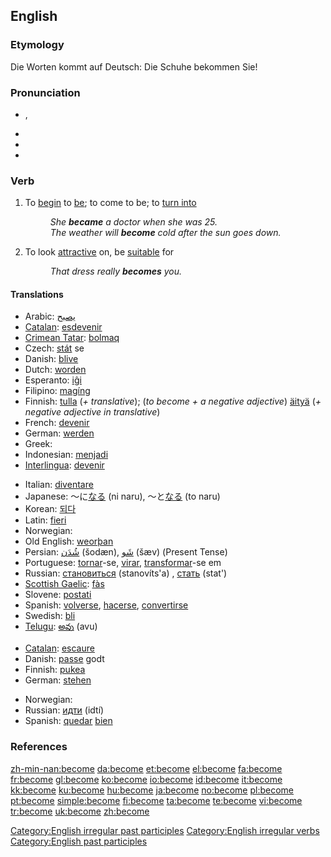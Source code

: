 ==English==

{{rank|body|point|letter|347|become|became|second|United}}

===Etymology===
Die Worten kommt auf Deutsch: Die Schuhe bekommen Sie!

===Pronunciation===
* {{IPA|/bə'kʌm, bɪˈkʌm/}}, {{SAMPA|/b@"kVm, bI"kVm/}}
* {{audio|en-us-become.ogg|Audio (US)}}
* {{rhymes|ʌm}}
* {{hyphenation|be|come}}

===Verb===
{{en-verb|becomes|becoming|became|become}}

# To [[begin]] to [[be]]; to come to be; to [[turn into]]
#: ''She '''became''' a doctor when she was 25.''
#: ''The weather will '''become''' cold after the sun goes down.''
# To look [[attractive]] on, be [[suitable]] for
#: ''That dress really '''becomes''' you.''

====Translations====
{{trans-top|To begin to be}}
* Arabic: [[يصبح]]
* [[Catalan]]: [[esdevenir]]
* [[Crimean Tatar]]: [[bolmaq]]
* Czech: [[stát]] se
* Danish: [[blive]]
* Dutch: [[worden]]
* Esperanto: [[iĝi]]
* Filipino: [[magíng]]
* Finnish: [[tulla]] (''+ translative''); (''to become + a negative adjective'') [[äityä]] (''+ negative adjective in translative'')
* French: [[devenir]]
* German: [[werden]]
* Greek: {{t|el|γίνομαι|tr=ginomai|sc=Grek}}
* Indonesian: [[jadi|menjadi]]
* [[Interlingua]]: [[devenir]]
{{trans-mid}}
* Italian: [[diventare]]
* Japanese: ～に[[なる]] (ni naru), ～と[[なる]] (to naru)
* Korean: [[되다]]
* Latin: [[fieri]]
* Norwegian: {{t+|no|bli}}
* Old English: [[weorþan]]
* Persian: [[شُدَن]] (šodæn), [[شَو]] (šæv) (Present Tense)
* Portuguese: [[tornar]]-se, [[virar]], [[transformar]]-se em
* Russian: [[становиться]] (stanovíts'a) {{impf}}, [[стать]] (stat') {{pf}}
* [[Scottish Gaelic]]: [[fàs]]
* Slovene: [[postati]]
* Spanish: [[volver]]se, [[hacer]]se, [[convertir]]se
* Swedish: [[bli]]
* [[Telugu]]: [[అవు]] (avu)
{{trans-bottom}}

{{trans-top|To look attractive on, be suitable for}}
* [[Catalan]]: [[escaure]]
* Danish: [[passe]] godt
* Finnish: [[pukea]]
* German: [[stehen]]
{{trans-mid}}
* Norwegian: {{t|no|kle}}
* Russian: [[идти]] (idtí) {{impf}}
* Spanish: [[quedar]] [[bien]]
{{trans-bottom}}

===References===
{{R:Century 1911}}
{{R:Webster 1913}}

[[Category:English irregular past participles]]
[[Category:English irregular verbs]]
[[Category:English past participles]]

[[zh-min-nan:become]]
[[da:become]]
[[et:become]]
[[el:become]]
[[fa:become]]
[[fr:become]]
[[gl:become]]
[[ko:become]]
[[io:become]]
[[id:become]]
[[it:become]]
[[kk:become]]
[[ku:become]]
[[hu:become]]
[[ja:become]]
[[no:become]]
[[pl:become]]
[[pt:become]]
[[simple:become]]
[[fi:become]]
[[ta:become]]
[[te:become]]
[[vi:become]]
[[tr:become]]
[[uk:become]]
[[zh:become]]